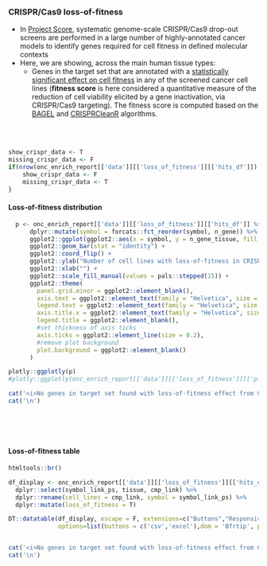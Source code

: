 ### CRISPR/Cas9 loss-of-fitness {.tabset}

* In [Project Score](https://score.depmap.sanger.ac.uk/), systematic genome-scale CRISPR/Cas9 drop-out screens are performed in a large number of highly-annotated cancer models to identify genes required for cell fitness in defined molecular contexts
* Here, we are showing, across the main human tissue types:
   * Genes in the target set that are annotated with a [statistically significant effect on cell fitness](https://score.depmap.sanger.ac.uk/documentation) in any of the screened cancer cell lines (__fitness score__ is here considered a quantitative measure of the reduction of cell viability elicited by a gene inactivation, via CRISPR/Cas9 targeting). The fitness score is computed based on the [BAGEL](https://github.com/francescojm/BAGELR) and [CRISPRCleanR](https://github.com/francescojm/CRISPRcleanR) algorithms. 

<br><br>


```r

show_crispr_data <- T
missing_crispr_data <- F
if(nrow(onc_enrich_report[['data']][['loss_of_fitness']][['hits_df']]) == 0){
    show_crispr_data <- F
    missing_crispr_data <- T
}

```



#### Loss-of-fitness distribution

```r

  p <- onc_enrich_report[['data']][['loss_of_fitness']][['hits_df']] %>%
      dplyr::mutate(symbol = forcats::fct_reorder(symbol, n_gene)) %>%
      ggplot2::ggplot(ggplot2::aes(x = symbol, y = n_gene_tissue, fill = tissue)) +
      ggplot2::geom_bar(stat = "identity") +
      ggplot2::coord_flip() +
      ggplot2::ylab("Number of cell lines with loss-of-fitness in CRISPR/Cas9 drop-out screen") +
      ggplot2::xlab("") +
      ggplot2::scale_fill_manual(values = pals::stepped(15)) +
      ggplot2::theme(
        panel.grid.minor = ggplot2::element_blank(),
        axis.text = ggplot2::element_text(family = "Helvetica", size = 11),
        legend.text = ggplot2::element_text(family = "Helvetica", size = 11),
        axis.title.x = ggplot2::element_text(family = "Helvetica", size = 12),
        legend.title = ggplot2::element_blank(),
        #set thickness of axis ticks
        axis.ticks = ggplot2::element_line(size = 0.2),
        #remove plot background
        plot.background = ggplot2::element_blank()
      )

plotly::ggplotly(p)
#plotly::ggplotly(onc_enrich_report[['data']][['loss_of_fitness']][['plot']])

```


```r
cat('<i>No genes in target set found with loss-of-fitness effect from CRISPR/Cas9 screens in Project Score</i>',sep='\n')
cat('\n')
```

<br><br><br>

#### Loss-of-fitness table

```r

htmltools::br()

df_display <- onc_enrich_report[['data']][['loss_of_fitness']][['hits_df']] %>%
  dplyr::select(symbol_link_ps, tissue, cmp_link) %>%
  dplyr::rename(cell_lines = cmp_link, symbol = symbol_link_ps) %>%
  dplyr::mutate(loss_of_fitness = T)

DT::datatable(df_display, escape = F, extensions=c("Buttons","Responsive"), width = "100%",
              options=list(buttons = c('csv','excel'),dom = 'Bfrtip', pagelength = 20))



```

```r
cat('<i>No genes in target set found with loss-of-fitness effect from CRISPR/Cas9 screens in Project Score</i>',sep='\n')
cat('\n')
```

<br><br><br>
